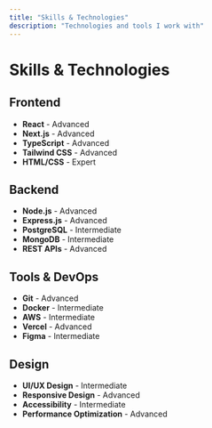 ```yaml
---
title: "Skills & Technologies"
description: "Technologies and tools I work with"
---
```


# Skills & Technologies

## Frontend
- **React** - Advanced
- **Next.js** - Advanced  
- **TypeScript** - Advanced
- **Tailwind CSS** - Advanced
- **HTML/CSS** - Expert

## Backend
- **Node.js** - Advanced
- **Express.js** - Advanced
- **PostgreSQL** - Intermediate
- **MongoDB** - Intermediate
- **REST APIs** - Advanced

## Tools & DevOps
- **Git** - Advanced
- **Docker** - Intermediate
- **AWS** - Intermediate
- **Vercel** - Advanced
- **Figma** - Intermediate

## Design
- **UI/UX Design** - Intermediate
- **Responsive Design** - Advanced
- **Accessibility** - Intermediate
- **Performance Optimization** - Advanced
